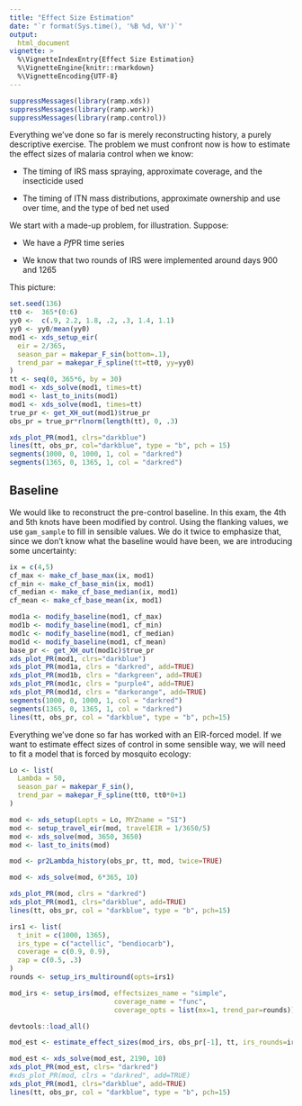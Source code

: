 ```yaml
---
title: "Effect Size Estimation" 
date: "`r format(Sys.time(), '%B %d, %Y')`"
output:
  html_document 
vignette: >
  %\VignetteIndexEntry{Effect Size Estimation}
  %\VignetteEngine{knitr::rmarkdown}
  %\VignetteEncoding{UTF-8}
---
```


```r
suppressMessages(library(ramp.xds))
suppressMessages(library(ramp.work))
suppressMessages(library(ramp.control))
```


Everything we've done so far is merely reconstructing history, a purely descriptive exercise. The problem we must confront now is how to estimate the effect sizes of malaria control when we know:

+ The timing of IRS mass spraying, approximate coverage, and the insecticide used

+ The timing of ITN mass distributions, approximate ownership and use over time, and the type of bed net used  

We start with a made-up problem, for illustration. Suppose:

+ We have a *Pf*PR time series

+ We know that two rounds of IRS were implemented around days 900 and 1265 

This picture: 

```r
set.seed(136)
tt0 <-  365*(0:6)
yy0 <-  c(.9, 2.2, 1.8, .2, .3, 1.4, 1.1)
yy0 <- yy0/mean(yy0)
mod1 <- xds_setup_eir(
  eir = 2/365,
  season_par = makepar_F_sin(bottom=.1),
  trend_par = makepar_F_spline(tt=tt0, yy=yy0)
)
tt <- seq(0, 365*6, by = 30)
mod1 <- xds_solve(mod1, times=tt)
mod1 <- last_to_inits(mod1)
mod1 <- xds_solve(mod1, times=tt)
true_pr <- get_XH_out(mod1)$true_pr
obs_pr = true_pr*rlnorm(length(tt), 0, .3)
```

```r
xds_plot_PR(mod1, clrs="darkblue")
lines(tt, obs_pr, col="darkblue", type = "b", pch = 15)
segments(1000, 0, 1000, 1, col = "darkred")
segments(1365, 0, 1365, 1, col = "darkred")
```

## Baseline

We would like to reconstruct the pre-control baseline. In this exam, the 4th and 5th knots have been modified by control. Using the flanking values, we use `gam_sample` to fill in sensible values. We do it twice to emphasize that, since we don't know what the baseline would have been, we are introducing some uncertainty:  

```r
ix = c(4,5)
cf_max <- make_cf_base_max(ix, mod1)
cf_min <- make_cf_base_min(ix, mod1)
cf_median <- make_cf_base_median(ix, mod1)
cf_mean <- make_cf_base_mean(ix, mod1)
```

```r
mod1a <- modify_baseline(mod1, cf_max) 
mod1b <- modify_baseline(mod1, cf_min) 
mod1c <- modify_baseline(mod1, cf_median) 
mod1d <- modify_baseline(mod1, cf_mean) 
base_pr <- get_XH_out(mod1c)$true_pr
xds_plot_PR(mod1, clrs="darkblue")
xds_plot_PR(mod1a, clrs = "darkred", add=TRUE)
xds_plot_PR(mod1b, clrs = "darkgreen", add=TRUE)
xds_plot_PR(mod1c, clrs = "purple4", add=TRUE)
xds_plot_PR(mod1d, clrs = "darkorange", add=TRUE)
segments(1000, 0, 1000, 1, col = "darkred")
segments(1365, 0, 1365, 1, col = "darkred")
lines(tt, obs_pr, col = "darkblue", type = "b", pch=15)
```

Everything we've done so far has worked with an EIR-forced model. If we want to estimate effect sizes of control in some sensible way, we will need to fit a model that is forced by mosquito ecology: 

```r
Lo <- list(
  Lambda = 50,
  season_par = makepar_F_sin(),
  trend_par = makepar_F_spline(tt0, tt0*0+1)
)
```


```r
mod <- xds_setup(Lopts = Lo, MYZname = "SI")
mod <- setup_travel_eir(mod, travelEIR = 1/3650/5)
mod <- xds_solve(mod, 3650, 3650)
mod <- last_to_inits(mod)
```

```r
mod <- pr2Lambda_history(obs_pr, tt, mod, twice=TRUE)
```

```r
mod <- xds_solve(mod, 6*365, 10)
```

```r
xds_plot_PR(mod, clrs = "darkred")
xds_plot_PR(mod1, clrs="darkblue", add=TRUE)
lines(tt, obs_pr, col = "darkblue", type = "b", pch=15)
```
```r
irs1 <- list(
  t_init = c(1000, 1365), 
  irs_type = c("actellic", "bendiocarb"), 
  coverage = c(0.9, 0.9), 
  zap = c(0.5, .3) 
)
rounds <- setup_irs_multiround(opts=irs1)
```


```r
mod_irs <- setup_irs(mod, effectsizes_name = "simple", 
                          coverage_name = "func", 
                          coverage_opts = list(mx=1, trend_par=rounds))
```

```r
devtools::load_all()
```


```r
mod_est <- estimate_effect_sizes(mod_irs, obs_pr[-1], tt, irs_rounds=irs1)
```

```r
mod_est <- xds_solve(mod_est, 2190, 10) 
xds_plot_PR(mod_est, clrs= "darkred")
#xds_plot_PR(mod, clrs = "darkred", add=TRUE)
xds_plot_PR(mod1, clrs="darkblue", add=TRUE)
lines(tt, obs_pr, col = "darkblue", type = "b", pch=15)
```

